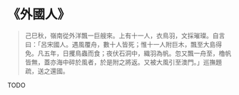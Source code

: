 # 《外國人》

> 己巳秋，嶺南從外洋飄一巨艘來。上有十一人，衣鳥羽，文採璀璨。自言曰：「呂宋國人。遇風覆舟，數十人皆死；惟十一人附巨木，飄至大島得免。凡五年，日攫鳥蟲而食；夜伏石洞中，織羽為帆。忽又飄一舟至，櫓帆皆無，蓋亦海中碎於風者，於是附之將返。又被大風引至澳門。」巡撫題疏，送之還國。

TODO

